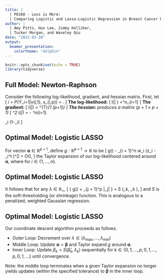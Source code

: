 ```yaml
---
title: |
  | P8160 - Less is More: 
  | Comparing Logistic and Lasso-Logistic Regression in Breast Cancer Diagnosis
author: |
  | Amy Pitts, Hun Lee, Jimmy Kelliher,
  | Tucker Morgan, and Waveley Qiu
date: "2022-03-28"
output:
  beamer_presentation:
    colortheme: "dolphin"
---
```


```r
knitr::opts_chunk$set(echo = TRUE)
library(tidyverse)
```

## Full Model: Newton-Raphson

Consider the following log-likelihood, gradient, and hessian matrix. 
First, let
\[
\pi_i = P(Y_i=1|x_{i,1}, \dots x_{i,p})  = \frac{e^{\beta_0+\sum^{p}_{j=1}\beta_jx_{i,j}}}{1 + e^{\beta_0+\sum^{p}_{j=1}\beta_jx_{i,j}}}.
\]
**The log-likelihood:**
\[ l(\mathbf{X}| \vec{\beta}) =\sum^n_{i=1} \left[ y_i\left(\beta_0 + \sum^{p}_{j=1}\beta_jx_{i,j}  \right) - \log\left( 1 + \exp\left(\beta_0 + \sum^{p}_{j=1} \beta_jx_{i,j} \right) \right) \right]
\]
**The gradient:**
\[ \nabla l(\mathbf{X}|\vec{\beta}) = \left[  \begin{matrix} \sum^n y_i-\pi_i & \sum^n x_{i,1}(y_i-\pi_i) & \dots & \sum^n x_{i,p} (y_i-\pi_i) \end{matrix}\right]^{T}_{1 \times (p+1)} 
\]
**The hessian:** produces a matrix $(p+1 \times p+1)$
\[ 
\nabla^2 l(\mathbf{X}|\vec{\beta}) = - \sum^n_{i=1} \begin{pmatrix} 1 \\ X \end{pmatrix} \begin{pmatrix} 1 & X \end{pmatrix} \pi_i (1-\pi_i)
\]


## Optimal Model: Logistic LASSO

For vector $\boldsymbol\alpha \in \mathbb{R}^{p + 1}$, define $g : \mathbb{R}^{p+1} \to \mathbb{R}$ to be
  \[ g(\boldsymbol\beta) \equiv - \frac{1}{2n} \sum_{i = 1}^n w_i (z_i - \mathbf{X}_i^t \boldsymbol\beta )^2 + O(\boldsymbol\alpha), \]
the Taylor expansion of our log-likelihood centered around $\boldsymbol\alpha$, where
  \begin{align*}
    z_i &\equiv \mathbf{X}_i^t \boldsymbol\alpha + \frac{y_i - \pi_i}{w_i}, \tag{effective response} \\
    w_i &\equiv \pi_i (1 - \pi_i), \text{ and} \tag{effective weights} \\
    \pi_i &\equiv \frac{e^{\mathbf{X}_i^t \boldsymbol\alpha}}{1 + e^{\mathbf{X}_i^t \boldsymbol\alpha}}
  \end{align*}
for $i \in \{1, \ldots, n \}.$

## Optimal Model: Logistic LASSO

It follows that for any $\lambda \in \mathbb{R}_+$,
  \[
    \underset{\beta_k \in \mathbb{R}}{\arg \min} \left\{ g(\boldsymbol\beta) + \lambda \sum_{j = 1}^p |\beta_j| \right\}
    = S \left(\hat{\beta}_k, \lambda_k \right), \text{ where}
  \]
  \begin{align*}
    \hat{\beta}_k &\equiv \left( \sum_{i = 1}^n w_i x_{ik}^2 \right)^{-1} \sum_{i = 1}^n w_i x_{ik} \left(z_i - \sum_{j \neq k} \beta_j x_{ij} \right), \\
    \lambda_k &\equiv \left( \frac{1}{n} \sum_{i = 1}^n w_i x_{ik}^2 \right)^{-1} \lambda,
  \end{align*}
and $S$ is the soft-thresholding (or _shrinkage_) function. This is analogous to a penalized, weighted Gaussian regression.

## Optimal Model: Logistic LASSO

Our coordinate descent algorithm proceeds as follows.

- Outer Loop: Decrement over $\lambda \in (\lambda_{\max}, \ldots, \lambda_{\min})$
- Middle Loop: Update $\boldsymbol\alpha = \boldsymbol\beta$ and Taylor expand $g$ around $\boldsymbol\alpha$.
- Inner Loop: Update $\beta_k = S \left(\hat{\beta}_k, \lambda_k \right)$ sequentially for $k \in \{ 0, 1, \ldots, p, 0, 1, \ldots, p, 0, 1, \ldots \}$ until convergence.

Note: the middle loop terminates when a given Taylor expansion no longer yields updates (within the specified tolerance) to $\boldsymbol\beta$ in the inner loop.
